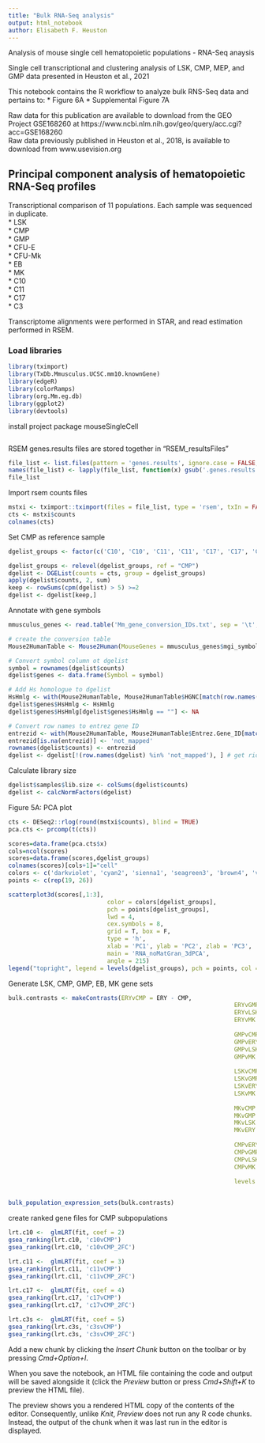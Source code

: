 ```yaml
---
title: "Bulk RNA-Seq analysis"
output: html_notebook
author: Elisabeth F. Heuston
---
```


Analysis of mouse single cell hematopoietic populations - RNA-Seq anaysis

Single cell transcriptional and clustering analysis of LSK, CMP, MEP, and GMP data presented in Heuston et al., 2021  

This notebook contains the R workflow to analyze bulk RNS-Seq data and pertains to:
* Figure 6A
* Supplemental Figure 7A

Raw data for this publication are available to download from the GEO Project GSE168260 at https://www.ncbi.nlm.nih.gov/geo/query/acc.cgi?acc=GSE168260  
Raw data previously published in Heuston et al., 2018, is available to download from www.usevision.org

## Principal component analysis of hematopoietic RNA-Seq profiles

Transcriptional comparison of 11 populations. Each sample was sequenced in duplicate.  
* LSK  
* CMP  
* GMP  
* CFU-E  
* CFU-Mk  
* EB  
* MK  
* C10  
* C11  
* C17  
* C3  

Transcriptome alignments were performed in STAR, and read estimation performed in RSEM. 

### Load libraries

```r
library(tximport)
library(TxDb.Mmusculus.UCSC.mm10.knownGene)
library(edgeR)
library(colorRamps)
library(org.Mm.eg.db)
library(ggplot2)
library(devtools)
```

install project package mouseSingleCell
```r

```


RSEM genes.results files are stored together in "RSEM_resultsFiles"

```r

file_list <- list.files(pattern = 'genes.results', ignore.case = FALSE, recursive = FALSE, include.dirs = FALSE)
names(file_list) <- lapply(file_list, function(x) gsub('.genes.results', '', x))
file_list
```


Import rsem counts files 

```r
mstxi <- tximport::tximport(files = file_list, type = 'rsem', txIn = FALSE, txOut = FALSE, geneIdCol = 3)
cts <- mstxi$counts
colnames(cts)
```

Set CMP as reference sample

```r
dgelist_groups <- factor(c('C10', 'C10', 'C11', 'C11', 'C17', 'C17', 'C3s', 'C3s', 'CFUE', 'CFUE', 'CFUMK', 'CFUMK', 'CMP', 'CMP', 'ERY', 'ERY', 'GMP', 'GMP', 'LSK', 'LSK', 'MK', 'MK'))

dgelist_groups <- relevel(dgelist_groups, ref = "CMP")
dgelist <- DGEList(counts = cts, group = dgelist_groups)
apply(dgelist$counts, 2, sum)
keep <- rowSums(cpm(dgelist) > 5) >=2
dgelist <- dgelist[keep,]
```

Annotate with gene symbols


```r
mmusculus_genes <- read.table('Mm_gene_conversion_IDs.txt', sep = '\t', header = TRUE)

# create the conversion table
Mouse2HumanTable <- Mouse2Human(MouseGenes = mmusculus_genes$mgi_symbol)

# Convert symbol column ot dgelist
symbol = rownames(dgelist$counts)
dgelist$genes <- data.frame(Symbol = symbol)

# Add Hs homologue to dgelist
HsHmlg <- with(Mouse2HumanTable, Mouse2HumanTable$HGNC[match(row.names(dgelist), Mouse2HumanTable$MGI)])
dgelist$genes$HsHmlg <- HsHmlg
dgelist$genes$HsHmlg[dgelist$genes$HsHmlg == ""] <- NA

# Convert row names to entrez gene ID
entrezid <- with(Mouse2HumanTable, Mouse2HumanTable$Entrez.Gene_ID[match(row.names(dgelist), Mouse2HumanTable$MGI)])
entrezid[is.na(entrezid)] <- 'not_mapped'
rownames(dgelist$counts) <- entrezid
dgelist <- dgelist[!(row.names(dgelist) %in% 'not_mapped'), ] # get rid of unmapped entrez ids
```

Calculate library size 

```r
dgelist$samples$lib.size <- colSums(dgelist$counts)
dgelist <- calcNormFactors(dgelist)

```
Figure 5A: PCA plot 

```r

cts <- DESeq2::rlog(round(mstxi$counts), blind = TRUE)
pca.cts <- prcomp(t(cts))

scores=data.frame(pca.cts$x)
cols=ncol(scores)
scores=data.frame(scores,dgelist_groups)
colnames(scores)[cols+1]="cell"
colors <- c('darkviolet', 'cyan2', 'sienna1', 'seagreen3', 'brown4', 'violetred2', 'steelblue2', 'red1', 'darkgreen', 'black', 'royalblue')
points <- c(rep(19, 26))

scatterplot3d(scores[,1:3],
							color = colors[dgelist_groups],
							pch = points[dgelist_groups],
							lwd = 4,
							cex.symbols = 8,
							grid = T, box = F,
							type = 'h',
							xlab = 'PC1', ylab = 'PC2', zlab = 'PC3',
							main = 'RNA_noMatGran_3dPCA',
							angle = 215)
legend("topright", legend = levels(dgelist_groups), pch = points, col = colors, ncol = 1, pt.cex = 5, cex = 4)

```


Generate LSK, CMP, GMP, EB, MK gene sets

```r
bulk.contrasts <- makeContrasts(ERYvCMP = ERY - CMP, 
																ERYvGMP = ERY - GMP, 
																ERYvLSK = ERY - LSK, 
																ERYvMK = ERY - MK,
																
																GMPvCMP = GMP - CMP, 
																GMPvERY = GMP - ERY, 
																GMPvLSK = GMP - LSK, 
																GMPvMK = GMP - MK,
																
																LSKvCMP = LSK - CMP, 
																LSKvGMP = LSK - GMP, 
																LSKvERY = LSK - ERY, 
																LSKvMK = LSK - MK,
																
																MKvCMP = MK - CMP, 
																MKvGMP = MK - GMP, 
																MKvLSK = MK - LSK, 
																MKvERY = MK - ERY,
																
																CMPvERY = CMP - ERY, 
																CMPvGMP = CMP - GMP, 
																CMPvLSK = CMP - LSK, 
																CMPvMK = CMP - MK,
																
																levels = designMat)


bulk_population_expression_sets(bulk.contrasts)
```




create ranked gene files for CMP subpopulations

```r

lrt.c10 <-  glmLRT(fit, coef = 2)
gsea_ranking(lrt.c10, 'c10vCMP')
gsea_ranking(lrt.c10, 'c10vCMP_2FC')

lrt.c11 <-  glmLRT(fit, coef = 3)
gsea_ranking(lrt.c11, 'c11vCMP')
gsea_ranking(lrt.c11, 'c11vCMP_2FC')

lrt.c17 <-  glmLRT(fit, coef = 4)
gsea_ranking(lrt.c17, 'c17vCMP')
gsea_ranking(lrt.c17, 'c17vCMP_2FC')

lrt.c3s <-  glmLRT(fit, coef = 5)
gsea_ranking(lrt.c3s, 'c3svCMP')
gsea_ranking(lrt.c3s, 'c3svCMP_2FC')
```




Add a new chunk by clicking the *Insert Chunk* button on the toolbar or by pressing *Cmd+Option+I*.

When you save the notebook, an HTML file containing the code and output will be saved alongside it (click the *Preview* button or press *Cmd+Shift+K* to preview the HTML file). 

The preview shows you a rendered HTML copy of the contents of the editor. Consequently, unlike *Knit*, *Preview* does not run any R code chunks. Instead, the output of the chunk when it was last run in the editor is displayed.

